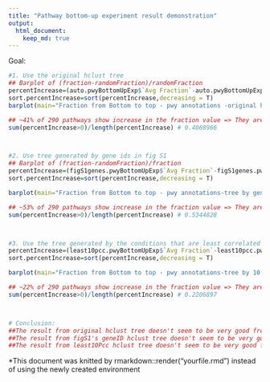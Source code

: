 ```yaml
---
title: "Pathway bottom-up experiment result demonstration"
output: 
  html_document:
    keep_md: true
---
```


Goal: 

```r
#1. Use the original hclust tree 
## Barplot of (fraction-randomFraction)/randomFraction
percentIncrease=(auto.pwyBottomUpExp$`Avg Fraction`-auto.pwyBottomUpExp$randomFraction)/(auto.pwyBottomUpExp$randomFraction)*100
sort.percentIncrease=sort(percentIncrease,decreasing = T)
barplot(main="Fraction from Bottom to top - pwy annotations -original hclust tree",sort.percentIncrease,ylab="Percent increase in fraction",xlab="Different pathways (total No.=290)")

## ~41% of 290 pathways show increase in the fraction value => They are more clustered than random
sum(percentIncrease>0)/length(percentIncrease) # 0.4068966



#2. Use tree generated by gene ids in fig S1
## Barplot of (fraction-randomFraction)/fraction 
percentIncrease=(figS1genes.pwyBottomUpExp$`Avg Fraction`-figS1genes.pwyBottomUpExp$randomFraction)/(figS1genes.pwyBottomUpExp$randomFraction)*100
sort.percentIncrease=sort(percentIncrease,decreasing = T)

barplot(main="Fraction from Bottom to top - pwy annotations-tree by genes in fig.S1",sort.percentIncrease,ylab="Percent increase in fraction",xlab="Different pathways (total No.=290)")

## ~53% of 290 pathways show increase in the fraction value => They are more clustered than random
sum(percentIncrease>0)/length(percentIncrease) # 0.5344828



#3. Use the tree generated by the conditions that are least correlated (Abs() of pcc was taken. 10 pairs of pcc were used)
percentIncrease=(least10pcc.pwyBottomUpExp$`Avg Fraction`-least10pcc.pwyBottomUpExp$randomFraction)/(least10pcc.pwyBottomUpExp$randomFraction)*100
sort.percentIncrease=sort(percentIncrease,decreasing = T)

barplot(main="Fraction from Bottom to top - pwy annotations-tree by 10 least \ncorrelated condition pair",sort.percentIncrease,ylab="Percent increase in fraction",xlab="Different pathways (total No.=290)")

## ~22% of 290 pathways show increase in the fraction value => They are more clustered than random
sum(percentIncrease>0)/length(percentIncrease) # 0.2206897



# Conclusion: 
##The result from original hclust tree doesn't seem to be very good from our quick glimpse. But more detailed discussion is needed to verify.
##The result from figS1's geneID hclust tree doesn't seem to be very good from our quick glimpse. But more detailed discussion is needed to verify.
##The result from least10Pcc hclust tree doesn't seem to be very good from our quick glimpse. But more detailed discussion is needed to verify.

```

*This document was knitted by rmarkdown::render(“yourfile.rmd”) instead of using the newly created environment
